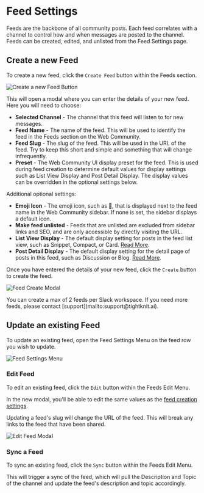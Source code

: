 
# Feed Settings

Feeds are the backbone of all community posts.
Each feed correlates with a channel to control how and when messages are posted to the channel.
Feeds can be created, edited, and unlisted from the Feed Settings page.

## Create a new Feed

To create a new feed, click the `Create Feed` button within the Feeds section.

![Create a new Feed Button](/FeedCreateButton.png)

This will open a modal where you can enter the details of your new feed.
Here you will need to choose:

- **Selected Channel** - The channel that this feed will listen to for new messages.
- **Feed Name** - The name of the feed. This will be used to identify the feed in the Feeds section on the Web Community.
- **Feed Slug** - The slug of the feed. This will be used in the URL of the feed. Try to keep this short and simple and something that will change infrequently.
- **Preset** - The Web Community UI display preset for the feed. This is used during feed creation to determine default values for display settings such as List View Display and Post Detail Display. The display values can be overridden in the optional settings below.

Additional optional settings:

- **Emoji Icon** - The emoji icon, such as 📡, that is displayed next to the feed name in the Web Community sidebar. If none is set, the sidebar displays a default icon.
- **Make feed unlisted** - Feeds that are unlisted are excluded from sidebar links and SEO, and are only accessible by directly visiting the URL.
- **List View Display** - The default display setting for posts in the feed list view, such as Snippet, Compact, or Card. [Read More](../web-community/feed.mdx#display-settings).
- **Post Detail Display** - The default display setting for the detail page of posts in this feed, such as Discussion or Blog. [Read More](../web-community/post.mdx#display-settings).

Once you have entered the details of your new feed, click the `Create` button to create the feed.

![Feed Create Modal](/FeedCreateModal.png)

<Callout>
  You can create a max of 2 feeds per Slack workspace. If you need more feeds,
  please contact [support](mailto:support@tightknit.ai).
</Callout>

## Update an existing Feed

To update an existing feed, open the Feed Settings Menu on the feed row you wish to update.

![Feed Settings Menu](/FeedSettingsMenu.png)

### Edit Feed

To edit an existing feed, click the `Edit` button within the Feeds Edit Menu.

In the new modal, you'll be able to edit the same values as the [feed creation settings](#create-a-new-feed).

<Callout type="warning" emoji="⚠️">
  Updating a feed's slug will change the URL of the feed. This will break any
  links to the feed that have been shared.
</Callout>

![Edit Feed Modal](/FeedUpdateModal.png)

### Sync a Feed

To sync an existing feed, click the `Sync` button within the Feeds Edit Menu.

This will trigger a sync of the feed, which will pull the Description and Topic of the channel and update the feed's description and topic accordingly.
